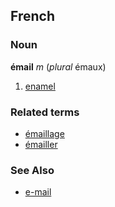 ==French==
===Noun===
'''émail''' ''m'' (''plural'' émaux)

# [[enamel]]

===Related terms===
*[[émaillage]]
*[[émailler]]

===See Also===
*[[e-mail]]